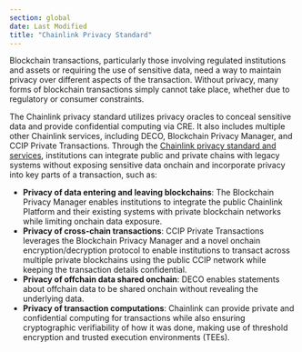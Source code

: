 ```yaml
---
section: global
date: Last Modified
title: "Chainlink Privacy Standard"
---
```



Blockchain transactions, particularly those involving regulated institutions and assets or requiring the use of sensitive data, need a way to maintain privacy over different aspects of the transaction. Without privacy, many forms of blockchain transactions simply cannot take place, whether due to regulatory or consumer constraints.

The Chainlink privacy standard utilizes privacy oracles to conceal sensitive data and provide confidential computing via CRE. It also includes multiple other Chainlink services, including DECO, Blockchain Privacy Manager, and CCIP Private Transactions. Through the [Chainlink privacy standard and services](https://blog.chain.link/ccip-private-transactions-blockchain-privacy-manager/), institutions can integrate public and private chains with legacy systems without exposing sensitive data onchain and incorporate privacy into key parts of a transaction, such as:

- **Privacy of data entering and leaving blockchains**: The Blockchain Privacy Manager enables institutions to integrate the public Chainlink Platform and their existing systems with private blockchain networks while limiting onchain data exposure.
- **Privacy of cross-chain transactions**: CCIP Private Transactions leverages the Blockchain Privacy Manager and a novel onchain encryption/decryption protocol to enable institutions to transact across multiple private blockchains using the public CCIP network while keeping the transaction details confidential.
- **Privacy of offchain data shared onchain**: DECO enables statements about offchain data to be shared onchain without revealing the underlying data.
- **Privacy of transaction computations**: Chainlink can provide private and confidential computing for transactions while also ensuring cryptographic verifiability of how it was done, making use of threshold encryption and trusted execution environments (TEEs).

<ClickToZoom src="/images/oracle-platform/privacy-standard.png" />
